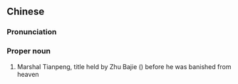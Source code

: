 {{also|天蓬元帅}}
==Chinese==
{{zh-forms|s=天蓬元帅|type=112}}

===Pronunciation===
{{zh-pron
|m=Tiānpéng yuánshuài
|cat=pn
}}

===Proper noun===
{{zh-proper noun}}

# Marshal Tianpeng, title held by Zhu Bajie ({{zh-l|豬八戒}}) before he was banished from heaven